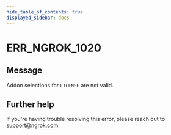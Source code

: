 ```yaml
---
hide_table_of_contents: true
displayed_sidebar: docs
---
```



# ERR_NGROK_1020

## Message

Addon selections for `LICENSE` are not valid.

<ErrorDetails error="err_ngrok_1020" />

## Further help

If you're having trouble resolving this error, please reach out to [support@ngrok.com](mailto:support@ngrok.com?subject=Help%20with%20ERR_NGROK_1020)
